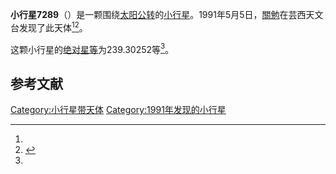 {{Infobox planet
| bgcolour = #FFFFC0
| name = 7289 Kameg阿莫尔型小行星i
| symbol = 
| image = 
| caption = 
| discovery = yes
| discovery_ref = 
| discoverer = [[關勉|關勉]]
| discovery_site = [[芸西天文台|芸西天文台]] 
| discovered = 1991年5月5日
| designations = yes
| mp_name = 
| named_after = 
| alt_names = 1991 JU/ 1978 WJ1 / 1984 KN
| mp_category = [[主带小行星|主带小行星]]
| orbit_ref = <ref name="a">[http://ssd.jpl.nasa.gov/sbdb.cgi?sstr=7289 7289 Kameg阿莫尔型小行星i] {{Wayback|url=http://ssd.jpl.nasa.gov/sbdb.cgi?sstr=7289 |date=20201124023825 }}，小行星數據庫瀏覽器（JPL Small-Body Database Browser）－[[美国国家航空航天局|美国国家航空航天局]]喷气推进实验室</ref>
| epoch = 2456400.5 (2013年4月18日更新)
| aphelion = {{convert|2.6323450|AU|km|3|abbr=on|lk=out}}
| perihelion = {{convert|2.0043868|AU|km|3|abbr=on}}
| semimajor = {{convert|2.3183659|AU|km|3|abbr=on}}
| eccentricity = 0.1354312
| period = 1289.351685 [[日|日]]<br />3.53[[儒略年|儒略年]]
| avg_speed = 
| inclination = 8.40547
| asc_node = 54.34481
| mean_anomaly = 
| arg_peri = 239.30252
| satellites = 
| physical_characteristics = yes
| dimensions = 
| mass = 
| density = 
| surface_grav = 
| escape_velocity = 
| sidereal_day = 
| axial_tilt = 
| pole_ecliptic_lat = 
| pole_ecliptic_lon = 
| albedo = 
| temperatures= 
| temp_name1 = 
| mean_temp_1 = 
| max_temp_1 = 
| temp_name2 = 
| max_temp_2 = 
| spectral_type = 
| abs_magnitude = 239.30252
}}

'''小行星7289'''（{{lang-en|7289 Kameg阿莫尔型小行星i}}）是一颗围绕[[太阳|太阳]][[公转|公转]]的[[小行星|小行星]]。1991年5月5日，[[關勉|關勉]]在芸西天文台发现了此天体<ref name="a" /><ref>{{cite news|title=小行星列表|url=http://cfa-www.harvard.edu/iau/lists/NumberedMPs.txt|accessdate=2013-07-08|newspaper=哈佛大学|archive-date=2008-05-17|archive-url=https://web.archive.org/web/20080517010638/http://cfa-www.harvard.edu/iau/lists/NumberedMPs.txt|dead-url=no}}</ref>。

这颗小行星的[[绝对星等|绝对星等]]为239.30252等<ref name="a" />。

==参考文献==
{{reflist}}
{{Minor Planet Number|[[小行星7288|小行星7288]]|[[小行星7290|小行星7290]]}}

{{小天体}}

[[Category:小行星带天体|Category:小行星带天体]]
[[Category:1991年发现的小行星|Category:1991年发现的小行星]]

{{asteroid-stub}}